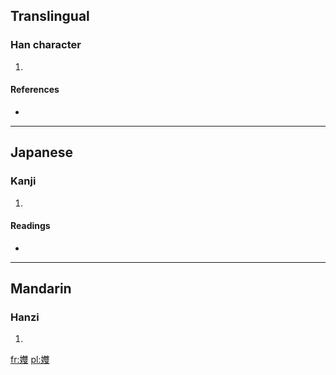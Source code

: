 ==Translingual==

===Han character===
{{Han char|rn=38|rad=女|as=18|sn=21|four=4044<sub>7</sub>|canj=女人土水 (VOGE)|ids=⿰[[女]][[雙]]}}

# {{defn|Han|sort=女18}}

====References====
* {{Han ref|kx=0274.110|dkj=06899|hdz=21091.020|uh=5B47|ud=23367|bh=F5C8|bd=62920}}

----

==Japanese==

===Kanji===
{{ja-kanji|grade=|rs=女18}}

# {{defn|lang=ja|sort=女18}}

====Readings====
* {{ja-readings|on=[[さわ]] (sawa)|kun=}}

----

==Mandarin==

===Hanzi===
{{cmn-hanzi|pin=[[shuāng]] ([[shuang1]])|wg=shuang<sup>1</sup>}}

# {{defn|lang=cmn|sort=女18}}

[[fr:孇]]
[[pl:孇]]